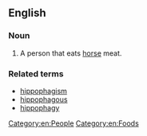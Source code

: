 ==English==

===Noun===
{{en-noun}}

# {{context|rare|lang=en}} A person that eats [[horse]] meat.
===Related terms===
* [[hippophagism]]
* [[hippophagous]]
* [[hippophagy]]
[[Category:en:People]]
[[Category:en:Foods]]